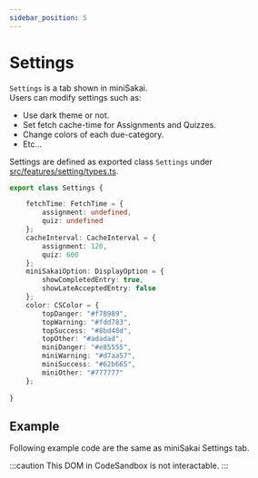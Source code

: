 ```yaml
---
sidebar_position: 5
---
```


# Settings
`Settings` is a tab shown in miniSakai.  
Users can modify settings such as:
- Use dark theme or not.
- Set fetch cache-time for Assignments and Quizzes.
- Change colors of each due-category.
- Etc...

Settings are defined as exported class `Settings` under [src/features/setting/types.ts](https://github.com/kyoto-u/comfortable-sakai/blob/master/src/features/setting/types.ts).

```typescript title="Settings"
export class Settings {

    fetchTime: FetchTime = {
        assignment: undefined,
        quiz: undefined
    };
    cacheInterval: CacheInterval = {
        assignment: 120,
        quiz: 600
    };
    miniSakaiOption: DisplayOption = {
        showCompletedEntry: true,
        showLateAcceptedEntry: false
    };
    color: CSColor = {
        topDanger: "#f78989",
        topWarning: "#fdd783",
        topSuccess: "#8bd48d",
        topOther: "#adadad",
        miniDanger: "#e85555",
        miniWarning: "#d7aa57",
        miniSuccess: "#62b665",
        miniOther: "#777777"
    };
    
}
```

## Example
Following example code are the same as miniSakai Settings tab.  

:::caution
This DOM in CodeSandbox is not interactable.
:::


<CodeSandboxExample name="Settings" />